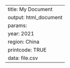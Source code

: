 ---
title: My Document
output: html_document
params:
  year: 2021
  region: China
  printcode: TRUE
  data: file.csv
---